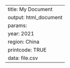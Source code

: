 ---
title: My Document
output: html_document
params:
  year: 2021
  region: China
  printcode: TRUE
  data: file.csv
---